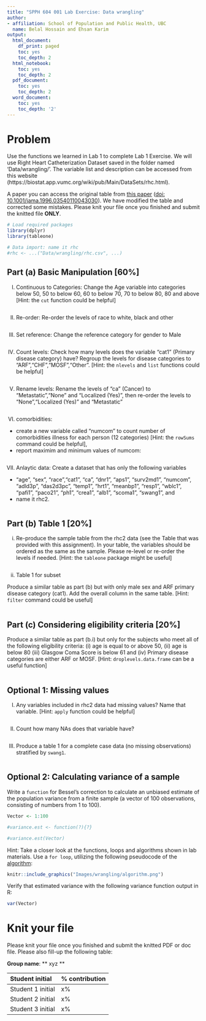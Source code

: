 ```yaml
---
title: "SPPH 604 001 Lab Exercise: Data wrangling"
author:
- affiliation: School of Population and Public Health, UBC
  name: Belal Hossain and Ehsan Karim
output:
  html_document:
    df_print: paged
    toc: yes
    toc_depth: 2
  html_notebook:
    toc: yes
    toc_depth: 2
  pdf_document:
    toc: yes
    toc_depth: 2
  word_document:
    toc: yes
    toc_depth: '2'
---
```


# Problem
Use the functions we learned in Lab 1 to complete Lab 1 Exercise. We will use Right Heart Catheterization Dataset saved in the folder named 'Data/wrangling/'. The variable list and description can be accessed from this website (https://biostat.app.vumc.org/wiki/pub/Main/DataSets/rhc.html). 

A paper you can access the original table from [this paper](https://jamanetwork-com.ezproxy.library.ubc.ca/journals/jama/fullarticle/407990) ([doi: 10.1001/jama.1996.03540110043030](https://pubmed.ncbi.nlm.nih.gov/8782638/)). We have modified the table and corrected some mistakes. Please knit your file once you finished and submit the knitted file **ONLY**. 

```r
# Load required packages
library(dplyr)
library(tableone)
```

```r
# Data import: name it rhc
#rhc <- ...("Data/wrangling/rhc.csv", ...)
```

## Part (a) Basic Manipulation [60%]
(I) Continuous to Categories: Change the Age variable into categories below 50, 50 to below 60, 60 to below 70, 70 to below 80, 80 and above [Hint: the `cut` function could be helpful]
```r

```

(II) Re-order: Re-order the levels of race to white, black and other
```r

```

(III) Set reference: Change the reference category for gender to Male
```r

```

(IV) Count levels: Check how many levels does the variable "cat1" (Primary disease category) have? Regroup the levels for disease categories to "ARF","CHF","MOSF","Other". [Hint: the `nlevels` and `list` functions could be helpful]
```r

```

(V) Rename levels: Rename the levels of "ca" (Cancer) to "Metastatic","None" and "Localized (Yes)", then re-order the levels to "None","Localized (Yes)" and "Metastatic"
```r

```

(VI) comorbidities: 

  - create a new variable called "numcom" to count number of comorbidities illness for each person (12 categories) [Hint: the `rowSums` command could be helpful],
  - report maximim and minimum values of numcom:
  
```r

```

(VII) Anlaytic data: Create a dataset that has only the following variables

  - "age", "sex", "race","cat1", "ca", "dnr1", "aps1", "surv2md1", "numcom", "adld3p", "das2d3pc", "temp1", "hrt1", "meanbp1", "resp1", "wblc1", "pafi1", "paco21", "ph1", "crea1", "alb1", "scoma1", "swang1", and 
  - name it rhc2.
  
```r

```

## Part (b) Table 1 [20%]

(i) Re-produce the sample table from the rhc2 data (see the Table that was provided with this assignment). In your table, the variables should be ordered as the same as the sample. Please re-level or re-order the levels if needed. [Hint: the `tableone` package might be useful]
```r

```

(ii) Table 1 for subset 

Produce a similar table as part (b) but with only male sex and ARF primary disease category (cat1). Add the overall column in the same table. [Hint: `filter` command could be useful]

```r

```

## Part (c) Considering eligibility criteria [20%]

Produce a similar table as part (b.i) but only for the subjects who meet all of the following eligibility criteria: (i) age is equal to or above 50, (ii) age is below 80 (iii) Glasgow Coma Score is below 61 and (iv) Primary disease categories are either ARF or MOSF. [Hint: `droplevels.data.frame` can be a useful function]

```r

```


## Optional 1: Missing values

(I) Any variables included in rhc2 data had missing values? Name that variable. [Hint: `apply` function could be helpful]

```r

```


(II) Count how many NAs does that variable have? 
```r

```

(III) Produce a table 1 for a complete case data (no missing observations) stratified by `swang1`. 
```r

```


## Optional 2: Calculating variance of a sample

Write a `function` for Bessel's correction to calculate an unbiased estimate of the population variance from a finite sample (a vector of 100 observations, consisting of numbers from 1 to 100).

```r
Vector <- 1:100

#variance.est <- function(?){?}

#variance.est(Vector)
```

Hint: Take a closer look at the functions, loops and algorithms shown in lab materials. Use a `for loop`, utilizing the following pseudocode of the [algorithm](https://en.wikipedia.org/wiki/Algorithms_for_calculating_variance):

```r
knitr::include_graphics("Images/wrangling/algorithm.png")
```

Verify that estimated variance with the following variance function output in R:
```r
var(Vector)
```

# Knit your file

Please knit your file once you finished and submit the knitted PDF or doc file. Please also fill-up the following table:

**Group name**: ** xyz **

| Student initial | % contribution  |
|:------|:-----|
| Student 1 initial | x% |  
| Student 2 initial | x% |
| Student 3 initial | x% |